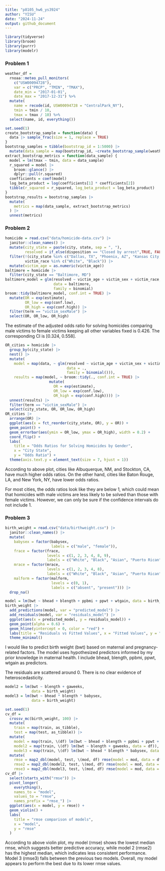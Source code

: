 ```yaml
---
title: "p8105_hw6_ys3924"
author: "YISU"
date: "2024-11-24"
output: github_document
---
```


```r
library(tidyverse)
library(broom)
library(purrr)
library(modelr)
```

### Problem 1

```r
weather_df = 
  rnoaa::meteo_pull_monitors(
    c("USW00094728"),
    var = c("PRCP", "TMIN", "TMAX"), 
    date_min = "2017-01-01",
    date_max = "2017-12-31") %>%
  mutate(
    name = recode(id, USW00094728 = "CentralPark_NY"),
    tmin = tmin / 10,
    tmax = tmax / 10) %>%
  select(name, id, everything())
```
```r
set.seed(1)
create_bootstrap_sample = function(data) {
  data |> sample_frac(size = 1, replace = TRUE)
}
bootstrap_samples = tibble(bootstrap_id = 1:5000) |>
  mutate(data_sample = map(bootstrap_id, ~create_bootstrap_sample(weather_df)))
extract_bootstrap_metrics = function(data_sample) {
  model = lm(tmax ~ tmin, data = data_sample)
  r_squared = model |>
    broom::glance() |>
    dplyr::pull(r.squared)
  coefficients = coef(model)
  log_beta_product = log(coefficients[1] * coefficients[2])
  tibble(r_squared = r_squared, log_beta_product = log_beta_product)
}
bootstrap_results = bootstrap_samples |>
  mutate(
    metrics = map(data_sample, extract_bootstrap_metrics)
  ) |>
  unnest(metrics)
```

### Problem 2

```r
homicide = read.csv("data/homicide-data.csv") |>
  janitor::clean_names() |>
  mutate(city_state = paste(city, state, sep = ", "),
         resolved = if_else(disposition == "Closed by arrest",TRUE, FALSE)) |>
  filter(!(city_state %in% c("Dallas, TX", "Phoenix, AZ", "Kansas City, MO", "Tulsa, AL")),
         victim_race %in% c("White", "Black")) |>
  mutate(victim_age = as.numeric(victim_age))
baltimore = homicide |>
  filter(city_state == "Baltimore, MD")
baltimore_model = glm(resolved ~ victim_age + victim_sex + victim_race,
                      data = baltimore,
                      family = binomial)
broom::tidy(baltimore_model, conf.int = TRUE) |>
  mutate(OR = exp(estimate),
         OR_low = exp(conf.low),
         OR_high = exp(conf.high)) |>
  filter(term == "victim_sexMale") |>
  select(OR, OR_low, OR_high)
```

The estimate of the adjusted odds ratio for solving homicides comparing male victims to female victims keeping all other variables fixed is 0.426. The corresponding CI is [0.324, 0.558].


```r
OR_cities = homicide |>
  group_by(city_state) |>
  nest() |>
  mutate(
    model = map(data, ~ glm(resolved ~ victim_age + victim_sex + victim_race, 
                            data = ., 
                            family = binomial())),
    results = map(model, ~ broom::tidy(., conf.int = TRUE) |>
                    mutate(
                      OR = exp(estimate),
                      OR_low = exp(conf.low),
                      OR_high = exp(conf.high)))) |>
  unnest(results) |>
  filter(term == "victim_sexMale") |>
  select(city_state, OR, OR_low, OR_high)
OR_cities |>
  arrange(OR) |>
  ggplot(aes(x = fct_reorder(city_state, OR), y = OR)) +
  geom_point() +
  geom_errorbar(aes(ymin = OR_low, ymax = OR_high), width = 0.2) +
  coord_flip() +
  labs(
    title = "Odds Ratios for Solving Homicides by Gender",
    x = "City State",
    y = "Odds Ratio") +
  theme(axis.text.y = element_text(size = 7, hjust = 1))
```

According to above plot, cities like Albuquerque, NM, and Stockton, CA, have much higher odds ratios. On the other hand, cities like Baton Rouge, LA, and New York, NY, have lower odds ratios.

For most cities, the odds ratios look like they are below 1, which could mean that homicides with male victims are less likely to be solved than those with female victims. However, we can only be sure if the confidence intervals do not include 1.


### Problem 3

```r
birth_weight = read.csv("data/birthweight.csv") |>
  janitor::clean_names() |>
  mutate(
    babysex = factor(babysex, 
                     labels = c("male", "female")),
    frace = factor(frace, 
                   levels = c(1, 2, 3, 4, 8, 9),
                   labels = c("White", "Black", "Asian", "Puerto Rican", "Other", "Unknown")),
    mrace = factor(mrace, 
                   levels = c(1, 2, 3, 4, 8),
                   labels = c("White", "Black", "Asian", "Puerto Rican", "Other")),
    malform = factor(malform,
                     levels = c(0, 1),
                     labels = c("absent", "present"))) |>
  drop_na()
```


```r
model = lm(bwt ~ bhead + blength + ppbmi + ppwt + wtgain, data = birth_weight)
birth_weight |>
  add_predictions(model, var = "predicted_model") |>
  add_residuals(model, var = "residuals_model") |>
  ggplot(aes(x = predicted_model, y = residuals_model)) +
  geom_point(alpha = 0.6) +
  geom_hline(yintercept = 0, color = "red") +
  labs(title = "Residuals vs Fitted Values", x = "Fitted Values", y = "Residuals") +
  theme_minimal()
```

I would like to predict birth weight (bwt) based on maternal and pregnancy-related factors. The model uses hypothesized predictors informed by my prior knowledge in maternal health. I include bhead, blength, ppbmi, ppwt, wtgain as predictors.

The residuals are scattered around 0. There is no clear evidence of heteroscedasticity. 

```r
model2 = lm(bwt ~ blength + gaweeks, 
            data = birth_weight)
model3 = lm(bwt ~ bhead * blength * babysex, 
            data = birth_weight)
```


```r
set.seed(1)
cv_df = 
  crossv_mc(birth_weight, 100) |>
  mutate(
    train = map(train, as_tibble),
    test = map(test, as_tibble)) |>
  mutate(
    model = map(train, \(df) lm(bwt ~ bhead + blength + ppbmi + ppwt + wtgain, data = df)),
    model2 = map(train, \(df) lm(bwt ~ blength + gaweeks, data = df)),
    model3 = map(train, \(df) lm(bwt ~ bhead * blength * babysex, data = df))) |> 
  mutate(
    rmse = map2_dbl(model, test, \(mod, df) rmse(model = mod, data = df)),
    rmse2 = map2_dbl(model2, test, \(mod, df) rmse(model = mod, data = df)),
    rmse3 = map2_dbl(model3, test, \(mod, df) rmse(model = mod, data = df)))
cv_df |> 
  select(starts_with("rmse")) |> 
  pivot_longer(
    everything(),
    names_to = "model", 
    values_to = "rmse",
    names_prefix = "rmse_") |> 
  ggplot(aes(x = model, y = rmse)) + 
  geom_violin() +
  labs(
    title = "rmse comparison of models",
    x = "model",
    y = "rmse"
  )
```

According to above violin plot, my model (rmse) shows the lowest median rmse, which suggests better predictive accuracy, while model 2 (rmse2) has the highest median, which indicates less consistent performance. Model 3 (rmse3) falls between the previous two models. Overall, my model appears to perform the best due to its lower rmse values.
